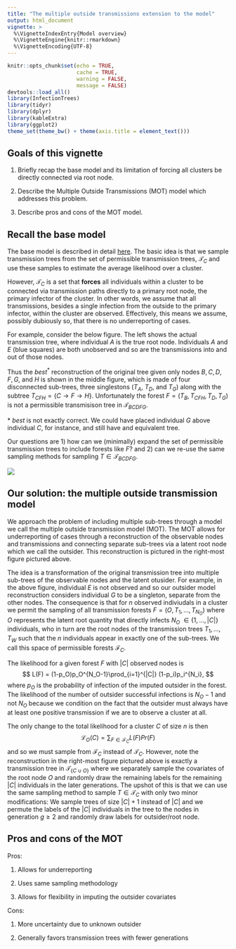 ```yaml
---
title: "The multiple outside transmissions extension to the model"
output: html_document
vignette: >
  %\VignetteIndexEntry{Model overview}
  %\VignetteEngine{knitr::rmarkdown}
  %\VignetteEncoding{UTF-8}
---
```


```r
knitr::opts_chunk$set(echo = TRUE,
                      cache = TRUE,
                      warning = FALSE,
                      message = FALSE)
devtools::load_all()
library(InfectionTrees)
library(tidyr)
library(dplyr)
library(kableExtra)
library(ggplot2)
theme_set(theme_bw() + theme(axis.title = element_text()))
```


## Goals of this vignette

1. Briefly recap the base model and its limitation of forcing all clusters be directly connected via  root node.

2. Describe the Multiple Outside Transmissions (MOT) model which addresses this problem.

3. Describe pros and cons of the MOT model.


## Recall the base model

The base model is described in detail [here](model-overview.html).  The basic idea is that we sample transmission trees from the set of permissible transmission trees, $\mathcal{T}_C$ and use these samples to estimate the average likelihood over a cluster.

However, $\mathcal{T}_C$ is a set that **forces** all individuals within a cluster to be connected via transmission paths directly to a primary root node, the primary infector of the cluster.  In other words, we assume that all transmissions, besides a single infection from the outside to the primary infector, within the cluster are observed.  Effectively, this means we assume, possibly dubiously so, that there is no underreporting of cases.

For example, consider the below figure.  The left shows the actual transmission tree, where individual $A$ is the true root node.  Individuals $A$ and $E$ (blue squares) are both unobserved and so are the transmissions into and out of those nodes.

Thus the $best^*$ reconstruction of the original tree given only nodes $B, C, D, F, G$, and $H$ is shown in the middle figure, which is made of four disconnected sub-trees, three singlestons ($T_A$, $T_D$, and $T_G$) along with the subtree $T_{CFH} = \{ C \to F \to H\}$.  Unfortunately the forest $F = (T_B, T_{CFH}, T_{D}, T_{G})$ is not a permissible transmisison tree in $\mathcal{T}_{BCDFG}$.

$*$ *best* is not exactly correct.  We could have placed individual $G$ above individual $C$, for instance, and still have and equivalent tree.

Our questions are 1) how can we (minimally) expand the set of permissible transmission trees to include forests like $F$? and 2) can we re-use the same sampling methods for sampling $T \in \mathcal{T}_{BCDFG}$.

![](images/mot.png)

## Our solution:  the multiple outside transmission model

We approach the problem of including multiple sub-trees through a model we call the multiple outside transmission model (MOT).  The MOT allows for underreporting of cases through a reconstruction of the observable nodes and transmissions and connecting separate sub-trees via a latent root node which we call the outsider.  This reconstruction is pictured in the right-most figure pictured above.

The idea is a transformation of the original transmission tree into multiple sub-trees of the observable nodes and the latent otusider.  For example, in the above figure, individual $E$ is not observed and so our outsider model reconstruction considers individual $G$ to be a singleton, separate from the other nodes.  The consequence is that for $n$ observed indiviudals in a cluster we permit the sampling of all transmission forests $F = (O, T_1, \dots, T_{N_O})$ where $O$ represents the latent root quantity that directly infects $N_{O}$ $\in \{1, \dots, |C|\}$ individuals, who in turn are the root nodes of the transmission trees $T_1, \dots, T_W$ such that the $n$ individuals appear in exactly one of the sub-trees.  We call this space of permissible forests $\mathcal{F}_C$.

The likelihood for a given forest $F$ with $|C|$ observed nodes is
$$
L(F) = (1-p_O)p_O^{N_O-1}\prod_{i=1}^{|C|} (1-p_i)p_i^{N_i},
$$
where $p_O$ is the probability of infection of the imputed outsider in the forest.  The likelihood of the number of outsider successful infections is $N_O -1$ and not $N_O$ because we condition on the fact that the outsider must always have at least one positive transmission if we are to observe a cluster at all.


The only change to the total likelihood for a cluster $C$ of size $n$ is then
$$
\mathcal{L}_O(C) = \sum_{F \in \mathcal{F}_C}L(F)Pr(F)
$$
and so we must sample from $\mathcal{F}_C$ instead of $\mathcal{T}_C$.  However, note the reconstruction in the right-most figure pictured above is exactly a transmission tree in $\mathcal{T}_{\{C\cup O\}}$ where we separately sample the covariates of the root node $O$ and randomly draw the remaining labels for the remaining $|C|$ individuals in the later generations.  The upshot of this is that we can use the same sampling method to sample $T\in \mathcal{T}_C$ with only two minor modifications:  We sample trees of size $|C|+1$ instead of $|C|$ and we permute the labels of the $|C|$ individuals in the tree to the nodes in generation $g \ge 2$ and randomly draw labels for outsider/root node.

## Pros and cons of the MOT

Pros:

  1. Allows for underreporting
  
  2. Uses same sampling methodology
  
  3. Allows for flexibility in imputing the outsider covariates
  
Cons:

  1. More uncertainty due to unknown outsider
  
  2. Generally favors transmission trees with fewer generations
  
